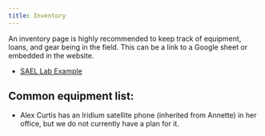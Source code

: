 ```yaml
---
title: Inventory
---
```


An inventory page is highly recommended to keep track of equipment, loans, and gear being in the field. This can be a link to a Google sheet or embedded in the website. 

-   [SAEL Lab Example](https://sael-swfsc.github.io/SAEL-lab-manual/content/Inventory.html)


## Common equipment list: 

* Alex Curtis has an Iridium satellite phone (inherited from Annette) in her office, but we do not currently have a plan for it.

